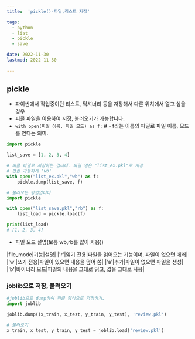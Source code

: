```yaml
---
title:  'pickle()-파일,리스트 저장'

tags:
  - python
  - list
  - pickle
  - save

date: 2022-11-30
lastmod: 2022-11-30
 
---
```


## pickle

- 파이썬에서 작업중이던 리스트, 딕셔너리 등을 저장해서 다른 위치에서 열고 싶을 경우
- 피클 파일을 이용하여 저장, 불러오기가 가능합니다.
- `with open(파일 이름, 파일 모드) as f:` # - f라는 이름의 파일로 파일 이름, 모드를 연다는 의미.
  
```python
import pickle

list_save = [1, 2, 3, 4]

# 피클 파일로 저장하는 겁니다. 파일 명은 "list_ex.pkl"로 저장
# 편집 가능하게 'wb'
with open("list_ex.pkl","wb") as f:
    pickle.dump(list_save, f)
```

```python
# 불러오는 방법입니다
import pickle

with open("list_save.pkl","rb") as f:
    list_load = pickle.load(f)

print(list_load)
# [1, 2, 3, 4]
```


- 파일 모드 설명(보통 wb,rb를 많이 사용))
  
|file_mode|기능|설명|
|'r'|읽기 전용|파일을 읽어오는 기능이며, 파일이 없으면 에러|
|'w'|쓰기 전용|파일이 있으면 내용을 덮어 씀|
|'a'|추가|파일이 없으면 파일을 생성|
|'b'|바이너리 모드|파일의 내용을 그대로 읽고, 값을 그대로 사용|

### joblib으로 저장, 불러오기

```python
#joblib으로 dump하여 피클 형식으로 저장하기.
import joblib

joblib.dump((x_train, x_test, y_train, y_test), 'review.pkl')

# 불러오기
x_train, x_test, y_train, y_test = joblib.load('review.pkl')
```